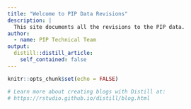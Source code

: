 ```yaml
---
title: "Welcome to PIP Data Revisions"
description: |
  This site documents all the revisions to the PIP data.
author:
  - name: PIP Technical Team
output:
  distill::distill_article:
    self_contained: false
---
```


```r
knitr::opts_chunk$set(echo = FALSE)

# Learn more about creating blogs with Distill at:
# https://rstudio.github.io/distill/blog.html

```



